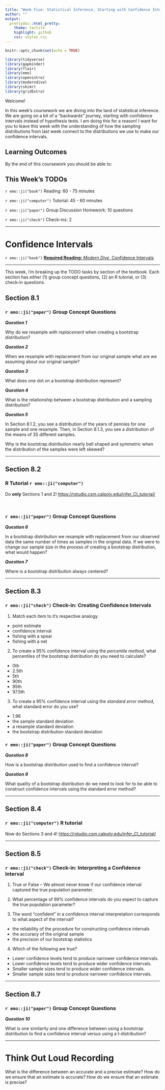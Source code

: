 ```yaml
---
title: "Week Five: Statistical Inference, Starting with Confidence Intervals"
author: ""
output:
  prettydoc::html_pretty:
    theme: tactile
    highlight: github
    css: styles.css
---
```


```r
knitr::opts_chunk$set(echo = TRUE)
```

```r
library(tidyverse)
library(gapminder)
library(flair)
library(emo)
library(openintro)
library(moderndive)
library(skimr)
library(gridExtra)
```


Welcome!

In this week's coursework we are diving into the land of statistical inference. 
We are going on a bit of a "backwards" journey, starting with confidence 
intervals instead of hypothesis tests. I am doing this for a reason! I want for
you to leave this week with the understanding of how the sampling distributions
from last week connect to the distributions we use to make our confidence 
intervals. 


## Learning Outcomes 

By the end of this coursework you should be able to:



## This Week's TODOs

`r emo::ji("book")` Reading: 60 - 75 minutes 

`r emo::ji("computer")` Tutorial: 45 - 60 minutes

`r emo::ji("paper")` Group Discussion Homework: 10 questions  

`r emo::ji("check")` Check-ins: 2

---

# Confidence Intervals  

`r emo::ji("book")` [**Required Reading:** *Modern Dive*, Confidence Intervals](https://moderndive.com/8-confidence-intervals.html)

---

This week, I'm breaking up the TODO tasks by section of the textbook. Each 
section has either (1) group concept questions, (2) an R tutorial, or (3) 
check-in questions. 

## Section 8.1

### `r emo::ji("paper")` Group Concept Questions

**_Question 1_**

Why do we resample *with replacement* when creating a bootstrap distribution? 

**_Question 2_** 

When we resample with replacement from our original sample what are we assuming
about our original sample?

**_Question 3_** 

What does one dot on a bootstrap distribution represent?

**_Question 4_**

What is the relationship between a bootstrap distribution and a sampling 
distribution?

**_Question 5_**

In Section 8.1.2, you see a distribution of the years of pennies for one sample
and one resample. Then, in Section 8.1.3, you see a distribution of the means 
of 35 different samples. 

Why is the bootstrap distribution nearly bell shaped and symmetric when the
distribution of the samples were left skewed? 

---

## Section 8.2

### R Tutorial `r emo::ji("computer")`

Do __only__ Sections 1 and 2! <https://rstudio.csm.calpoly.edu/infer_CI_tutorial/>

</br>

### `r emo::ji("paper")` Group Concept Questions

**_Question 6_**

In a bootstrap distribution we resample with replacement from our observed data
the same number of times as samples in the original data. If we were to change
our sample size in the process of creating a bootstrap distribution, what would
happen? 

**_Question 7_**

Where is a bootstrap distribution always centered? 

---

## Section 8.3

### `r emo::ji("check")` Check-in: Creating Confidence Intervals

1. Match each item to it's respective analogy. 

- point estimate 
- confidence interval
- fishing with a spear
- fishing with a net

2. To create a 95% confidence interval using the *percentile method*, what 
percentiles of the bootstrap distribution do you need to calculate?

- 0th
- 2.5th
- 5th
- 90th
- 95th
- 97.5th

3. To create a 95% confidence interval using the *standard error* method, what
standard error do you use?

- 1.96
- the sample standard deviation
- a resample standard deviation
- the bootstrap distribution standard deviation

### `r emo::ji("paper")` Group Concept Questions

**_Question 8_**

How is a bootstrap distribution used to find a confidence interval?

**_Question 9_**

What quality of a bootstrap distribution do we need to look for to be able
to construct confidence intervals using the standard error method?

---

## Section 8.4 

### `r emo::ji("computer")` R tutorial

Now do Sections 3 and 4! <https://rstudio.csm.calpoly.edu/infer_CI_tutorial/>

---

## Section 8.5

### `r emo::ji("check")` Check-in: Interpreting a Confidence Interval

1. True or False -- We almost never know if our confidence interval captured the
true population parameter. 

2. What percentage of 99% confidence intervals do you expect to capture the 
true population parameter? 

<!-- use textbox -->

3. The word "confident" in a confidence interval interpretation corresponds to 
what aspect of the interval?

- the reliability of the procedure for constructing confidence intervals
- the accuracy of the original sample
- the precision of our bootstrap statistics

4. Which of the following are true?

- Lower confidence levels tend to produce narrower confidence intervals.  
- Lower confidence levels tend to produce wider confidence intervals.  
- Smaller sample sizes tend to produce wider confidence intervals. 
- Smaller sample sizes tend to produce narrower confidence intervals. 

---

## Section 8.7

### `r emo::ji("paper")` Group Concept Questions

**_Question 10_**

What is one similarity and one difference between using a bootstrap 
distribution to find a confidence interval versus using a t-distribution? 

<!-- Sim: -->
<!-- Both approximate the true sampling distribution -->

<!-- Diff: -->
<!-- Bootstraps resample to approximate the distribution, t-distributions use  -->
<!-- mathematical properties to approximate the distribution -->

---

# Think Out Loud Recording 

<!-- Something about sampling variability and sampling distributions -->

What is the difference between an accurate and a precise estimate? How do we
ensure that an estimate is accurate? How do we ensure that an estimate is
precise? 

